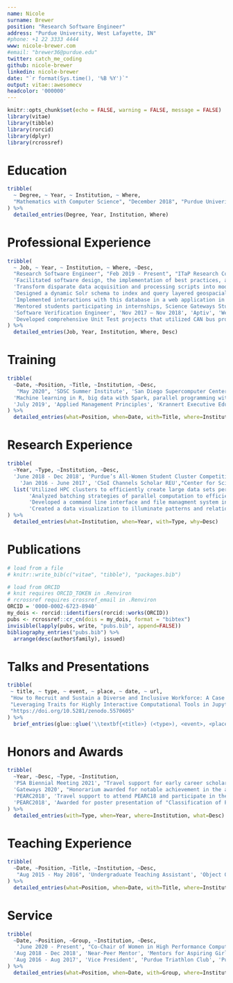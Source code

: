 ```yaml
---
name: Nicole
surname: Brewer
position: "Research Software Engineer"
address: "Purdue University, West Lafayette, IN"
#phone: +1 22 3333 4444
www: nicole-brewer.com
#email: "brewer36@purdue.edu"
twitter: catch_me_coding
github: nicole-brewer
linkedin: nicole-brewer
date: "`r format(Sys.time(), '%B %Y')`"
output: vitae::awesomecv
headcolor: '000000'
---
```


```r
knitr::opts_chunk$set(echo = FALSE, warning = FALSE, message = FALSE)
library(vitae)
library(tibble)
library(rorcid)
library(dplyr)
library(rcrossref)
```

# Education

```r
tribble(
  ~ Degree, ~ Year, ~ Institution, ~ Where,
  "Mathematics with Computer Science", "December 2018", "Purdue Univeristy", "West Lafayette, IN"
) %>% 
  detailed_entries(Degree, Year, Institution, Where)
```

# Professional Experience
```r
tribble(
  ~ Job, ~ Year, ~ Institution, ~ Where, ~Desc,
  "Research Software Engineer", "Feb 2019 - Present", "ITaP Research Computing", "Purdue University", list('Implemented a highly interactive, Jupyter-based, GUI wrapper for power analysis software in order to expand the audience and ease of use of a rich set of computational functions via a user-friendly interface', 
  'Facilitated software design, the implementation of best practices, and internal tool development, and lab documentation to improve the overall sustainability of lab software',
  'Transform disparate data acquisition and processing scripts into modular classes to be reused for scientific workflows',
  'Designed a dynamic Solr schema to index and query layered geospacial and user-defined metadata', 
  'Implemented interactions with this database in a web application in PHP and JavaScript',
  'Mentored students participating in internships, Science Gateways Student Hackathon 2019, and Purdue\'s Student Cluster Competition team'),
  'Software Verification Engineer', 'Nov 2017 – Nov 2018', 'Aptiv', 'West Lafayette, IN',
  'Developed comprehensive Unit Test projects that utilized CAN bus protocol communications to verify automotive controller hardware', 
) %>% 
  detailed_entries(Job, Year, Institution, Where, Desc)
```
# Training

```r
tribble(
  ~Date, ~Position, ~Title, ~Institution, ~Desc,
   "May 2020", 'SDSC Summer Institute', 'San Diego Supercomputer Center', 'Virtual', 
  'Machine learning in R, big data with Spark, parallel programming with Python, and scientific visualization',
  'July 2019', 'Applied Management Principles', 'Krannert Executive Education', 'West Lafayette, IN', 'Purdue\'s "mini-MBA" covering accounting, finance, strategy, marketing, negotiations & problem solving'
) %>% 
  detailed_entries(what=Position, when=Date, with=Title, where=Institution, why=Desc)
```

# Research Experience
```r
tribble(
  ~Year, ~Type, ~Institution, ~Desc,
  'June 2018 - Dec 2018', 'Purdue’s All‐Women Student Cluster Competition Team', ' Supercomputing 2018', list('Built a small cluster and applied optimization techniques in a non-stop, 48-hour challenge at the SC conference.', 'Compiled a scienfitic application from an accepted paper from the prior year’s Technical Program and interacted directly with the paper’s authors to reproduce specific results and conclusions from the paper.'),
    'Jan 2016 - June 2017', 'CSoI Channels Scholar REU',"Center for Science of Information, NSF STC", 
  list('Utilized HPC clusters to efficiently create large data sets pertaining to combinatorial game theory.',
       'Analyzed batching strategies of parallel computation to efficiently detect an unknown length of repeating sequences in long strings.',
       'Developed a command line interface and file managment system in Python to prevent human error and enhance the usability of codebase upon inheritance.',
       'Created a data visualization to illuminate patterns and relationships among 5-dimensions for future work.'),
) %>% 
  detailed_entries(what=Institution, when=Year, with=Type, why=Desc)
```

# Publications

```r
# load from a file
# knitr::write_bib(c("vitae", "tibble"), "packages.bib")

# load from ORCID
# knit requires ORCID_TOKEN in .Renviron
# rcrossref requires crossref_email in .Renviron
ORCID = '0000-0002-6723-8940'
my_dois <- rorcid::identifiers(rorcid::works(ORCID))
pubs <- rcrossref::cr_cn(dois = my_dois, format = "bibtex")
invisible(lapply(pubs, write, "pubs.bib", append=FALSE))
bibliography_entries("pubs.bib") %>%
  arrange(desc(author$family), issued)
```
# Talks and Presentations

```r
tribble(
 ~ title, ~ type, ~ event, ~ place, ~ date, ~ url,
 "How to Recruit and Sustain a Diverse and Inclusive Workforce: A Case Study",  "Invited Panelist", "International RSE Day", "Virtual", "Oct 2021", "https://us-rse.org/events/2021/2021-10-intnl-rse-day",
 "Leveraging Traits for Highly Interactive Computational Tools in Jupyter", "Video Presentation", "Gateways Conference", "Virtual", "Oct 2021",
 "https://doi.org/10.5281/zenodo.5570605"
) %>% 
  brief_entries(glue::glue('\\textbf{<title>} (<type>), <event>, <place>. \\url{<url>}', .open = "<", .close = ">"), paste0(date, "\\newline"), .protect = FALSE)
```

# Honors and Awards

```r
tribble(
  ~Year, ~Desc, ~Type, ~Institution,
  'PSA Biennial Meeting 2021', "Travel support for early career scholars who are considering pursuing philosophy of science", 'Underrepresented Philosophy of Science Scholars Delegate', 'Baltimore, MD',
  'Gateways 2020', "Honorarium awarded for notable achievement in the advancement of science gateways", "Young Professional of the Year", "Virtual",
  'PEARC2018', 'Travel support to attend PEARC18 and participate in the student program', 'XSEDE Student Travel Grant', 'XSEDE',
  'PEARC2018', 'Awarded for poster presentation of "Classification of Periodicity in Subtraction Game Sequences"', "Phil Andrews Award", "Pittsburgh, PA"
) %>% 
  detailed_entries(with=Type, when=Year, where=Institution, what=Desc)
```

<!-- Grants and Fellowships -->

<!-- Invited Talks --> 

<!--
# Conference Activity
```r
tribble(
  ~Year, ~Type, ~Sub, ~Institution, ~Desc,
  2018, "Purdue's All-Women Team",' Student Cluster Competition', "Supercomputing Conference",
  "Assembled, administrated, and optimized a five-node cluster to run scientific and engineering applications under stringent power and time constraints",
) %>% 
  detailed_entries(where=Institution, when=Year, what=Sub, with=Type, why=Desc)
```
-->


# Teaching Experience
```r
tribble(
  ~Date, ~Position, ~Title, ~Institution, ~Desc,
   "Aug 2015 - May 2016", 'Undergraduate Teaching Assistant', 'Object Oriented Programming', 'Purdue Univeristy', 'Taught object oriented programming in Java, debugging In Intellij, JUnit Testing, and app development in Android Studio in laboratory',
) %>% 
  detailed_entries(what=Position, when=Date, with=Title, where=Institution)
```

# Service
```r
tribble(
  ~Date, ~Position, ~Group, ~Institution, ~Desc,
   'June 2020 - Present', "Co-Chair of Women in High Performance Computing", 'ITaP Research Computing', 'Purdue University', 'Started a podcast to continute to improve visibility of women in spite of discontinuing in-person events in the wake of the COVID-19 pandemic',
  'Aug 2018 - Dec 2018', 'Near-Peer Mentor', 'Mentors for Aspiring Girls in Computing', 'Purdue University', 'Led hands-on activities to teach computer science concepts to local middle and high school students in order to improve the recruitment and retention of young women in technology careers',
  'Aug 2016 - Aug 2017', 'Vice President', 'Purdue Triathlon Club', 'Purdue University', 'Led and organized callouts, executive board meetings, social media campaigns, and clothing orders.'
) %>% 
  detailed_entries(what=Position, when=Date, with=Group, where=Institution, why=Desc)
```




<!-- Skills 
Languages Python, R, PHP, JavaScript, Java, C, C#, HTML/CSS
Containers Docker, Kubernetes
Databases Solr, Elasticsearch, MongoDB
Platforms Linux (CentOS, RHEL, Ubuntu), MacOS, Windows
Development Tools Git, Vim, RStudio, IntelliJ, AndroidStudio, Visual Studio, SVN
-->
